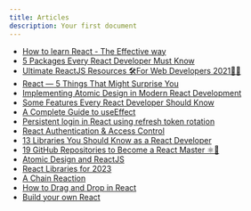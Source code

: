 ```yaml
---
title: Articles
description: Your first document
---
```


- [How to learn React - The Effective way ](https://dev.to/shaan_alam/how-to-learn-react-the-effective-way-2km7)
- [5 Packages Every React Developer Must Know](https://javascript.plainenglish.io/5-packages-every-react-developer-must-know-e06bf1b96514)
- [Ultimate ReactJS Resources 🛠For Web Developers 2021👨‍💻 ](https://dev.to/theme_selection/ultimate-reactjs-resources-for-web-developers-2021-424c)
- [React — 5 Things That Might Surprise You](https://medium.com/geekculture/react-5-things-that-might-surprise-you-ddefd9fbac0f)
- [Implementing Atomic Design in Modern React Development](https://charuka95.medium.com/implementing-atomic-design-in-modern-react-development-d58d743a0f0b)
- [Some Features Every React Developer Should Know](https://medium.com/nerd-for-tech/some-features-every-react-developer-should-know-f960117464e8)
- [A Complete Guide to useEffect](https://overreacted.io/a-complete-guide-to-useeffect/#each-render-has-its-own-effects)
- [Persistent login in React using refresh token rotation](https://blog.logrocket.com/persistent-login-in-react-using-refresh-token-rotation/)
- [React Authentication & Access Control](https://css-tricks.com/react-authentication-access-control/#:~:text=Your%20React%20app%20requests%20a,needs%20to%20make%20a%20request.)
- [13 Libraries You Should Know as a React Developer](https://cult.honeypot.io/reads/react-libraries-2022/)
- [19 GitHub Repositories to Become a React Master ⚛️🧙](https://devdojo.com/madzadev/19-github-repositories-to-become-a-react-master)
- [Atomic Design and ReactJS](https://danilowoz.com/blog/atomic-design-with-react)
- [React Libraries for 2023](https://www.robinwieruch.de/react-libraries/)
- [A Chain Reaction](https://overreacted.io/a-chain-reaction/)
- [How to Drag and Drop in React](https://www.robinwieruch.de/react-drag-and-drop/)
- [Build your own React](https://pomb.us/build-your-own-react/)

